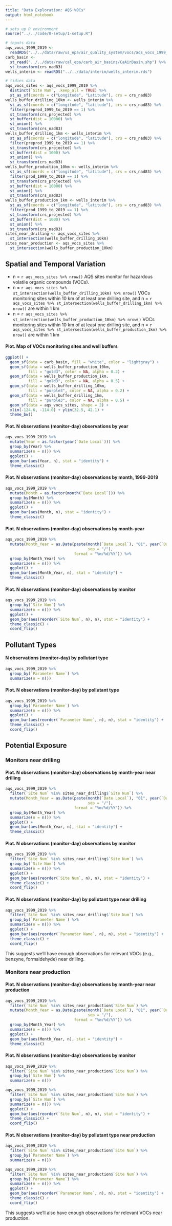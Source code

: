 ```yaml
---
title: "Data Exploration: AQS VOCs"
output: html_notebook
---
```


```r
# sets up R environment
source("../../code/0-setup/1-setup.R")

# inputs data
aqs_vocs_1999_2019 <- 
  readRDS("../../data/raw/us_epa/air_quality_system/vocs/aqs_vocs_1999_2019.rds")
carb_basin <- 
  st_read("../../data/raw/cal_epa/carb_air_basins/CaAirBasin.shp") %>%
  st_transform(crs_nad83)
wells_interim <- readRDS("../../data/interim/wells_interim.rds")

# tidies data
aqs_vocs_sites <- aqs_vocs_1999_2019 %>%
  distinct(`Site Num`, .keep_all = TRUE) %>%
  st_as_sf(coords = c("Longitude", "Latitude"), crs = crs_nad83)
wells_buffer_drilling_10km <- wells_interim %>%
  st_as_sf(coords = c("longitude", "latitude"), crs = crs_nad83) %>%
  filter(preprod_1999_to_2019 == 1) %>%
  st_transform(crs_projected) %>%
  st_buffer(dist = 10000) %>%
  st_union() %>%
  st_transform(crs_nad83)
wells_buffer_drilling_1km <- wells_interim %>%
  st_as_sf(coords = c("longitude", "latitude"), crs = crs_nad83) %>%
  filter(preprod_1999_to_2019 == 1) %>%
  st_transform(crs_projected) %>%
  st_buffer(dist = 1000) %>%
  st_union() %>%
  st_transform(crs_nad83)
wells_buffer_production_10km <- wells_interim %>%
  st_as_sf(coords = c("longitude", "latitude"), crs = crs_nad83) %>%
  filter(prod_1999_to_2019 == 1) %>%
  st_transform(crs_projected) %>%
  st_buffer(dist = 10000) %>%
  st_union() %>%
  st_transform(crs_nad83)
wells_buffer_production_1km <- wells_interim %>%
  st_as_sf(coords = c("longitude", "latitude"), crs = crs_nad83) %>%
  filter(prod_1999_to_2019 == 1) %>%
  st_transform(crs_projected) %>%
  st_buffer(dist = 1000) %>%
  st_union() %>%
  st_transform(crs_nad83)
sites_near_drilling <- aqs_vocs_sites %>% 
  st_intersection(wells_buffer_drilling_10km)
sites_near_production <- aqs_vocs_sites %>% 
  st_intersection(wells_buffer_production_10km)
```

## Spatial and Temporal Variation

- n = `r aqs_vocs_sites %>% nrow()` AQS sites monitor for hazardous volatile organic compounds (VOCs).
- n = `r aqs_vocs_sites %>% st_intersection(wells_buffer_drilling_10km) %>% nrow()` VOCs monitoring sites within 10 km of at least one drilling site, and n = `r aqs_vocs_sites %>% st_intersection(wells_buffer_drilling_1km) %>% nrow()` are within 1 km
- n = `r aqs_vocs_sites %>% st_intersection(wells_buffer_production_10km) %>% nrow()` VOCs monitoring sites within 10 km of at least one drilling site, and n = `r aqs_vocs_sites %>% st_intersection(wells_buffer_production_1km) %>% nrow()` are within 1 km

#### Plot. Map of VOCs monitoring sites and well buffers

```r
ggplot() +
  geom_sf(data = carb_basin, fill = "white", color = "lightgray") +
  geom_sf(data = wells_buffer_production_10km, 
          fill = "gold3", color = NA, alpha = 0.2) + 
  geom_sf(data = wells_buffer_production_1km,  
          fill = "gold3", color = NA, alpha = 0.5) + 
  geom_sf(data = wells_buffer_drilling_10km, 
          fill = "purple3", color = NA, alpha = 0.2) + 
  geom_sf(data = wells_buffer_drilling_1km,  
          fill = "purple3", color = NA, alpha = 0.5) + 
  geom_sf(data = aqs_vocs_sites, shape = 2) +
  xlim(-124.6, -114.0) + ylim(32.5, 42.1) +
  theme_bw()
```


#### Plot. N observations (monitor-day) observations by year

```r
aqs_vocs_1999_2019 %>%
  mutate(Year = as.factor(year(`Date Local`))) %>%
  group_by(Year) %>%
  summarize(n = n()) %>%
  ggplot() +
  geom_bar(aes(Year, n), stat = "identity") +
  theme_classic()
```

#### Plot. N observations (monitor-day) observations by month, 1999-2019

```r
aqs_vocs_1999_2019 %>%
  mutate(Month = as.factor(month(`Date Local`))) %>%
  group_by(Month) %>%
  summarize(n = n()) %>%
  ggplot() +
  geom_bar(aes(Month, n), stat = "identity") +
  theme_classic()
```

#### Plot. N observations (monitor-day) observations by month-year

```r
aqs_vocs_1999_2019 %>%
  mutate(Month_Year = as.Date(paste(month(`Date Local`), "01", year(`Date Local`),
                                    sep = "/"),
                              format = "%m/%d/%Y")) %>%
  group_by(Month_Year) %>%
  summarize(n = n()) %>%
  ggplot() +
  geom_bar(aes(Month_Year, n), stat = "identity") +
  theme_classic()
```


#### Plot. N observations (monitor-day) observations by monitor

```r
aqs_vocs_1999_2019 %>%
  group_by(`Site Num`) %>%
  summarize(n = n()) %>%
  ggplot() +
  geom_bar(aes(reorder(`Site Num`, n), n), stat = "identity") +
  theme_classic() +
  coord_flip()
```

## Pollutant Types

#### N observations (monitor-day) by pollutant type

```r
aqs_vocs_1999_2019 %>%
  group_by(`Parameter Name`) %>%
  summarize(n = n())
```

#### Plot. N observations (monitor-day) by pollutant type

```r
aqs_vocs_1999_2019 %>%
  group_by(`Parameter Name`) %>%
  summarize(n = n()) %>%
  ggplot() +
  geom_bar(aes(reorder(`Parameter Name`, n), n), stat = "identity") +
  theme_classic() +
  coord_flip()
```


## Potential Exposure

### Monitors near drilling

#### Plot. N observations (monitor-day) observations by month-year near drilling

```r
aqs_vocs_1999_2019 %>%
  filter(`Site Num` %in% sites_near_drilling$`Site Num`) %>%
  mutate(Month_Year = as.Date(paste(month(`Date Local`), "01", year(`Date Local`),
                                    sep = "/"),
                              format = "%m/%d/%Y")) %>%
  group_by(Month_Year) %>%
  summarize(n = n()) %>%
  ggplot() +
  geom_bar(aes(Month_Year, n), stat = "identity") +
  theme_classic()
```

#### Plot. N observations (monitor-day) observations by monitor

```r
aqs_vocs_1999_2019 %>%
  filter(`Site Num` %in% sites_near_drilling$`Site Num`) %>%
  group_by(`Site Num`) %>%
  summarize(n = n()) %>%
  ggplot() +
  geom_bar(aes(reorder(`Site Num`, n), n), stat = "identity") +
  theme_classic() +
  coord_flip()
```

#### Plot. N observations (monitor-day) by pollutant type near drilling

```r
aqs_vocs_1999_2019 %>%
  filter(`Site Num` %in% sites_near_drilling$`Site Num`) %>%
  group_by(`Parameter Name`) %>%
  summarize(n = n()) %>%
  ggplot() +
  geom_bar(aes(reorder(`Parameter Name`, n), n), stat = "identity") +
  theme_classic() +
  coord_flip()
```

This suggests we'll have enough observations for relevant VOCs (e.g., benzyne, formaldehyde) near drilling.

### Monitors near production

#### Plot. N observations (monitor-day) observations by month-year near production

```r
aqs_vocs_1999_2019 %>%
  filter(`Site Num` %in% sites_near_production$`Site Num`) %>%
  mutate(Month_Year = as.Date(paste(month(`Date Local`), "01", year(`Date Local`),
                                    sep = "/"),
                              format = "%m/%d/%Y")) %>%
  group_by(Month_Year) %>%
  summarize(n = n()) %>%
  ggplot() +
  geom_bar(aes(Month_Year, n), stat = "identity") +
  theme_classic()
```

#### Plot. N observations (monitor-day) observations by monitor

```r
aqs_vocs_1999_2019 %>%
  filter(`Site Num` %in% sites_near_production$`Site Num`) %>%
  group_by(`Site Num`) %>%
  summarize(n = n())
```


```r
aqs_vocs_1999_2019 %>%
  filter(`Site Num` %in% sites_near_production$`Site Num`) %>%
  group_by(`Site Num`) %>%
  summarize(n = n()) %>%
  ggplot() +
  geom_bar(aes(reorder(`Site Num`, n), n), stat = "identity") +
  theme_classic() +
  coord_flip()
```

#### Plot. N observations (monitor-day) by pollutant type near production

```r
aqs_vocs_1999_2019 %>%
  filter(`Site Num` %in% sites_near_production$`Site Num`) %>%
  group_by(`Parameter Name`) %>%
  summarize(n = n())
```


```r
aqs_vocs_1999_2019 %>%
  filter(`Site Num` %in% sites_near_production$`Site Num`) %>%
  group_by(`Parameter Name`) %>%
  summarize(n = n()) %>%
  ggplot() +
  geom_bar(aes(reorder(`Parameter Name`, n), n), stat = "identity") +
  theme_classic() +
  coord_flip()
```

This suggests we'll also have enough observations for relevant VOCs near production.